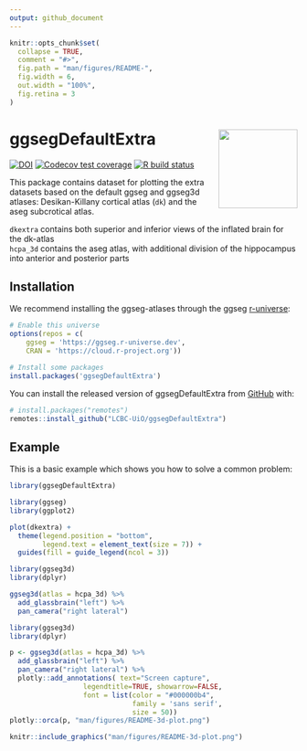 ```yaml
---
output: github_document
---
```


<!-- README.md is generated from README.Rmd. Please edit that file -->

```r
knitr::opts_chunk$set(
  collapse = TRUE,
  comment = "#>",
  fig.path = "man/figures/README-",
  fig.width = 6,
  out.width = "100%",
  fig.retina = 3
)
```

# ggsegDefaultExtra <img src='man/figures/logo.png' align="right" height="138.5" />

<!-- badges: start -->
[![DOI](https://zenodo.org/badge/250292657.svg)](https://zenodo.org/badge/latestdoi/250292657)
[![Codecov test coverage](https://codecov.io/gh/LCBC-UiO/ggsegDefaultExtra/branch/master/graph/badge.svg)](https://codecov.io/gh/LCBC-UiO/ggsegDefaultExtra?branch=master)
[![R build status](https://github.com/LCBC-UiO/ggsegDefaultExtra/workflows/R-CMD-check/badge.svg)](https://github.com/LCBC-UiO/ggsegDefaultExtra/actions)
<!-- badges: end -->

This package contains dataset for plotting the extra datasets based on the default ggseg and ggseg3d atlases: Desikan-Killany cortical atlas (`dk`) and the aseg subcrotical atlas. 

`dkextra` contains both superior and inferior views of the inflated brain for the dk-atlas  
`hcpa_3d` contains the aseg atlas, with additional division of the hippocampus into anterior and posterior parts   

## Installation

We recommend installing the ggseg-atlases through the ggseg [r-universe](https://ggseg.r-universe.dev/ui#builds):

```r
# Enable this universe
options(repos = c(
    ggseg = 'https://ggseg.r-universe.dev',
    CRAN = 'https://cloud.r-project.org'))

# Install some packages
install.packages('ggsegDefaultExtra')
```

You can install the released version of ggsegDefaultExtra from [GitHub](https://github.com/) with:

``` r
# install.packages("remotes")
remotes::install_github("LCBC-UiO/ggsegDefaultExtra")
```
## Example

This is a basic example which shows you how to solve a common problem:

```r
library(ggsegDefaultExtra)
```

```r
library(ggseg)
library(ggplot2)

plot(dkextra) +
  theme(legend.position = "bottom",
        legend.text = element_text(size = 7)) +
  guides(fill = guide_legend(ncol = 3))
```

```r
library(ggseg3d)
library(dplyr)

ggseg3d(atlas = hcpa_3d) %>% 
  add_glassbrain("left") %>% 
  pan_camera("right lateral")
```

```r
library(ggseg3d)
library(dplyr)

p <- ggseg3d(atlas = hcpa_3d) %>%
  add_glassbrain("left") %>% 
  pan_camera("right lateral") %>%
  plotly::add_annotations( text="Screen capture",
                  legendtitle=TRUE, showarrow=FALSE,
                  font = list(color = "#000000b4",
                              family = 'sans serif',
                              size = 50))
plotly::orca(p, "man/figures/README-3d-plot.png")
```

```r
knitr::include_graphics("man/figures/README-3d-plot.png")
```
